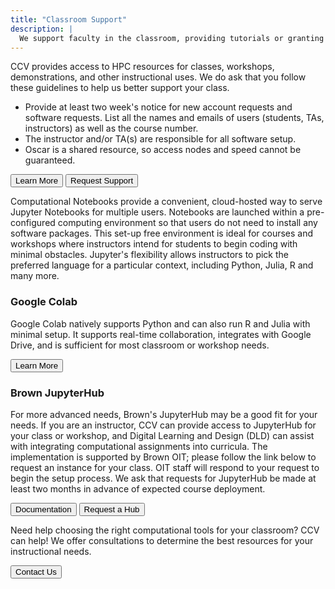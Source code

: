 ```yaml
---
title: "Classroom Support"
description: |
  We support faculty in the classroom, providing tutorials or granting access to cutting edge technology for teaching with code.
---
```


<ContentSection title="Student Accounts">

CCV provides access to HPC resources for classes, workshops, demonstrations, and other instructional uses. We do ask that you follow these guidelines to help us better support your class.

- Provide at least two week's notice for new account requests and software requests. List all the names and emails of users (students, TAs, instructors) as well as the course number.
- The instructor and/or TA(s) are responsible for all software setup.
- Oscar is a shared resource, so access nodes and speed cannot be guaranteed.

<ButtonGroup>
  <Button href="https://docs.ccv.brown.edu/oscar/account-types">
    Learn More
  </Button>
  <Button href="/about/contact" external={false}>
    Request Support
  </Button>
</ButtonGroup>
</ContentSection>

<ContentSection title="Computational Notebooks">

Computational Notebooks provide a convenient, cloud-hosted way to serve Jupyter Notebooks for multiple users. Notebooks are launched within a pre-configured computing environment so that users do not need to install any software packages. This set-up free environment is ideal for courses and workshops where instructors intend for students to begin coding with minimal obstacles. Jupyter's flexibility allows instructors to pick the preferred language for a particular context, including Python, Julia, R and many more.

### Google Colab

Google Colab natively supports Python and can also run R and Julia with minimal setup. It supports real-time collaboration, integrates with Google Drive, and is sufficient for most classroom or workshop needs.

<Button href="https://colab.google">Learn More</Button>

### Brown JupyterHub

For more advanced needs, Brown's JupyterHub may be a good fit for your needs. If you are an instructor, CCV can provide access to JupyterHub for your class or workshop, and Digital Learning and Design (DLD) can assist with integrating computational assignments into curricula. The implementation is supported by Brown OIT; please follow the link below to request an instance for your class. OIT staff will respond to your request to begin the setup process. We ask that requests for JupyterHub be made at least two months in advance of expected course deployment.

<ButtonGroup>
  <Button href="https://docs.ccv.brown.edu/jupyterhub">
    Documentation
  </Button>
  <Button href="https://docs.google.com/forms/d/e/1FAIpQLSct9rFCxLhPIezHI-RYRyEuSnvHrPZLMuUSFRTriIyd_3TAfA/viewform?usp=sf_link">
    Request a Hub
  </Button>
</ButtonGroup>
</ContentSection>

<ContentSection title="Contact Us">

Need help choosing the right computational tools for your classroom? CCV can help! We offer consultations to determine the best resources for your instructional needs.

<Button size="md" href="/about/contact">
  Contact Us
</Button>

</ContentSection>